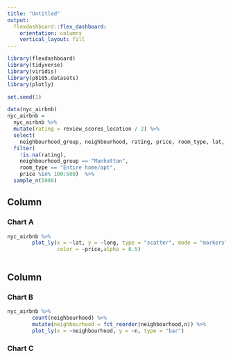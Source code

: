 ```yaml
---
title: "Untitled"
output: 
  flexdashboard::flex_dashboard:
    orientation: columns
    vertical_layout: fill
---
```


```r
library(flexdashboard)
library(tidyverse)
library(viridis)
library(p8105.datasets)
library(plotly)

set.seed(1)

data(nyc_airbnb)
nyc_airbnb = 
  nyc_airbnb %>% 
  mutate(rating = review_scores_location / 2) %>%
  select(
    neighbourhood_group, neighbourhood, rating, price, room_type, lat, long) %>%
  filter(
    !is.na(rating), 
    neighbourhood_group == "Manhattan",
    room_type == "Entire home/apt",
    price %in% 100:500)  %>% 
  sample_n(5000)
```

Column {data-width=650}
-----------------------------------------------------------------------

### Chart A

```r

nyc_airbnb %>% 
        plot_ly(x = ~lat, y = ~long, type = "scatter", mode = "markers" ,
                color = ~price,alpha = 0.5)



```

Column {data-width=350}
-----------------------------------------------------------------------

### Chart B

```r
nyc_airbnb %>% 
        count(neighbourhood) %>% 
        mutate(neighbourhood = fct_reorder(neighbourhood,n)) %>% 
        plot_ly(x = ~neighbourhood, y = ~n, type = "bar")
```

### Chart C

```r

```

